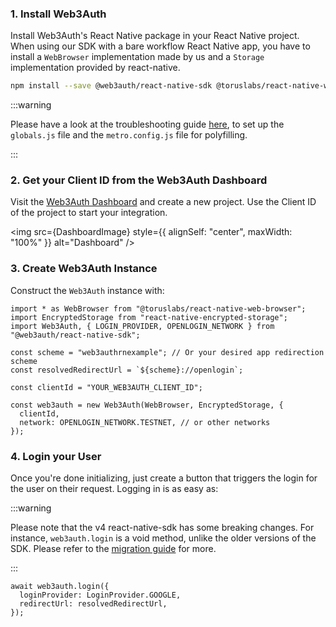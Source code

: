 
### 1. Install Web3Auth

Install Web3Auth's React Native package in your React Native project. When using our SDK with a bare workflow React Native app, you have to install a
`WebBrowser` implementation made by us and a `Storage` implementation provided by react-native.

```bash npm2yarn
npm install --save @web3auth/react-native-sdk @toruslabs/react-native-web-browser react-native-encrypted-storage
```

:::warning

Please have a look at the troubleshooting guide [here](/troubleshooting/metro-issues), to set up the `globals.js` file and the `metro.config.js` file
for polyfilling.

:::

### 2. Get your Client ID from the Web3Auth Dashboard

Visit the [Web3Auth Dashboard](https://dashboard.web3auth.io) and create a new project. Use the Client ID of the project to start your integration.

<img src={DashboardImage} style={{ alignSelf: "center", maxWidth: "100%" }} alt="Dashboard" />

### 3. Create Web3Auth Instance

Construct the `Web3Auth` instance with:

```tsx
import * as WebBrowser from "@toruslabs/react-native-web-browser";
import EncryptedStorage from "react-native-encrypted-storage";
import Web3Auth, { LOGIN_PROVIDER, OPENLOGIN_NETWORK } from "@web3auth/react-native-sdk";

const scheme = "web3authrnexample"; // Or your desired app redirection scheme
const resolvedRedirectUrl = `${scheme}://openlogin`;

const clientId = "YOUR_WEB3AUTH_CLIENT_ID";

const web3auth = new Web3Auth(WebBrowser, EncryptedStorage, {
  clientId,
  network: OPENLOGIN_NETWORK.TESTNET, // or other networks
});
```

### 4. Login your User

Once you're done initializing, just create a button that triggers the login for the user on their request. Logging in is as easy as:

:::warning

Please note that the v4 react-native-sdk has some breaking changes. For instance, `web3auth.login` is a void method, unlike the older versions of the
SDK. Please refer to the [migration guide](/docs/pnp/migration-guides/rn-v3-to-v4) for more.

:::

```tsx
await web3auth.login({
  loginProvider: LoginProvider.GOOGLE,
  redirectUrl: resolvedRedirectUrl,
});
```
